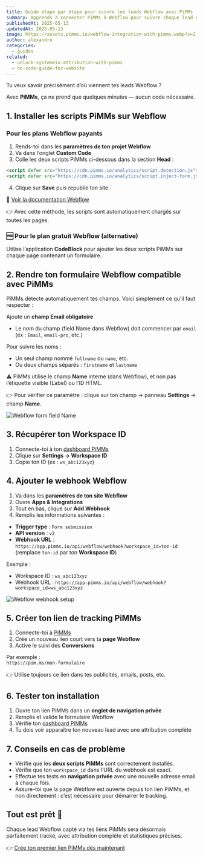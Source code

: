 ```yaml
---
title: Guide étape par étape pour suivre les leads Webflow avec PiMMs
summary: Apprends à connecter PiMMs à Webflow pour suivre chaque lead et chaque formulaire avec une attribution complète et précise.
publishedAt: 2025-05-13
updatedAt: 2025-05-13
image: https://assets.pimms.io/webflow-integration-with-pimms.webp?v=2
author: alexandre
categories:
  - guides
related:
  - unlock-systemeio-attribution-with-pimms
  - no-code-guide-for-website
---
```


Tu veux savoir précisément d’où viennent tes leads Webflow ?

Avec **PiMMs**, ça ne prend que quelques minutes — aucun code nécessaire.

## 1. Installer les scripts PiMMs sur Webflow

### Pour les plans Webflow payants

1. Rends-toi dans les **paramètres de ton projet Webflow**
2. Va dans l’onglet **Custom Code**
3. Colle les deux scripts PiMMs ci-dessous dans la section **Head** :

```html
<script defer src="https://cdn.pimms.io/analytics/script.detection.js"></script>  
<script defer src="https://cdn.pimms.io/analytics/script.inject-form.js"></script>
```

4. Clique sur **Save** puis republie ton site.

📘 [Voir la documentation Webflow](https://help.webflow.com/hc/en-us/articles/33961357265299-Custom-code-in-head-and-body-tags#supported-code)

👉 Avec cette méthode, les scripts sont automatiquement chargés sur toutes les pages.

### 🆓 Pour le plan gratuit Webflow (alternative)

Utilise l’application **CodeBlock** pour ajouter les deux scripts PiMMs sur chaque page contenant un formulaire.

## 2. Rendre ton formulaire Webflow compatible avec PiMMs

PiMMs détecte automatiquement tes champs. Voici simplement ce qu’il faut respecter :

Ajoute un **champ Email obligatoire**
- Le nom du champ (field Name dans Webflow) doit commencer par `email` (ex : `Email`, `email-pro`, etc.)

Pour suivre les noms :
- Un seul champ nommé `fullname` ou `name`, etc.
- Ou deux champs séparés : `firstname` et `lastname`

⚠️ PiMMs utilise le champ **Name** interne (dans Webflow), et non pas l’étiquette visible (Label) ou l’ID HTML.

👉 Pour vérifier ce paramètre : clique sur ton champ → panneau **Settings** → champ **Name**.

![Webflow form field Name](https://assets.pimms.io/webflow-form-field-name.webp)

## 3. Récupérer ton Workspace ID

1. Connecte-toi à ton [dashboard PiMMs](https://app.pimms.io)
2. Clique sur **Settings → Workspace ID**
3. Copie ton ID (ex : `ws_abc123xyz`)

## 4. Ajouter le webhook Webflow

1. Va dans les **paramètres de ton site Webflow**
2. Ouvre **Apps & Integrations**
3. Tout en bas, clique sur **Add Webhook**
4. Remplis les informations suivantes :

- **Trigger type** : `Form submission`
- **API version** : `v2`
- **Webhook URL** :  
  `https://app.pimms.io/api/webflow/webhook?workspace_id=ton-id`  
  (remplace `ton-id` par ton **Workspace ID**)

Exemple :  
- Workspace ID : `ws_abc123xyz`  
- Webhook URL : `https://app.pimms.io/api/webflow/webhook?workspace_id=ws_abc123xyz`

![Webflow webhook setup](https://assets.pimms.io/webflow-webhook-setup.webp)

## 5. Créer ton lien de tracking PiMMs

1. Connecte-toi à [PiMMs](https://app.pimms.io)
2. Crée un nouveau lien court vers ta **page Webflow**
3. Active le suivi des **Conversions**

Par exemple :  
`https://pim.ms/mon-formulaire`

👉 Utilise toujours ce lien dans tes publicités, emails, posts, etc.

## 6. Tester ton installation

1. Ouvre ton lien PiMMs dans un **onglet de navigation privée**
2. Remplis et valide le formulaire Webflow
3. Vérifie ton [dashboard PiMMs](https://app.pimms.io)
4. Tu dois voir apparaître ton nouveau lead avec une attribution complète

## 7. Conseils en cas de problème

- Vérifie que les **deux scripts PiMMs** sont correctement installés.
- Vérifie que ton `workspace_id` dans l’URL du webhook est exact.
- Effectue tes tests en **navigation privée** avec une nouvelle adresse email à chaque fois.
- Assure-toi que la page Webflow est ouverte depuis ton lien PiMMs, et non directement : c’est nécessaire pour démarrer le tracking.

## Tout est prêt 🎉

Chaque lead Webflow capté via tes liens PiMMs sera désormais parfaitement tracké, avec attribution complète et statistiques précises.

👉 [Crée ton premier lien PiMMs dès maintenant](https://app.pimms.io)
